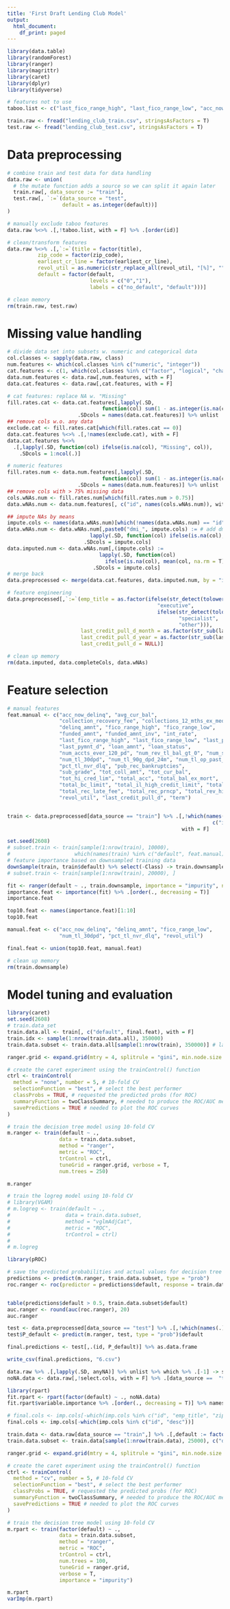```yaml
---
title: 'First Draft Lending Club Model'
output:
  html_document:
    df_print: paged
---
```


```r
library(data.table)
library(randomForest)
library(ranger)
library(magrittr)
library(caret)
library(dplyr)
library(tidyverse)

# features not to use
taboo.list <- c("last_fico_range_high", "last_fico_range_low", "acc_now_delinq")

train.raw <- fread("lending_club_train.csv", stringsAsFactors = T)
test.raw <- fread("lending_club_test.csv", stringsAsFactors = T)

```
# Data preprocessing
```r
# combine train and test data for data handling
data.raw <- union(
  # the mutate function adds a source so we can split it again later
  train.raw[, data_source := "train"],
  test.raw[, `:=`(data_source = "test",
                  default = as.integer(default))]
) 

# manually exclude taboo features
data.raw %<>% .[,!taboo.list, with = F] %>% .[order(id)]

# clean/transform features
data.raw %<>% .[,`:=`(title = factor(title),
          zip_code = factor(zip_code),
          earliest_cr_line = factor(earliest_cr_line),
          revol_util = as.numeric(str_replace_all(revol_util, "[%]", "")),
          default = factor(default, 
                           levels = c("0","1"), 
                           labels = c("no_default", "default")))]

# clean memory
rm(train.raw, test.raw)
```
# Missing value handling
```r
# divide data set into subsets w. numeric and categorical data
col.classes <- sapply(data.raw, class)
num.features <- which(col.classes %in% c("numeric", "integer"))
cat.features <- c(1, which(col.classes %in% c("factor", "logical", "character")))
data.num.features <- data.raw[,num.features, with = F]
data.cat.features <- data.raw[,cat.features, with = F]

# cat features: replace NA w. "Missing"
fill.rates.cat <- data.cat.features[,lapply(.SD, 
                               function(col) sum(1 - as.integer(is.na(col)))/nrow(data.cat.features)), 
                       .SDcols = names(data.cat.features)] %>% unlist
## remove cols w.o. any data
exclude.cat <- fill.rates.cat[which(fill.rates.cat == 0)] 
data.cat.features %<>% .[,!names(exclude.cat), with = F]
data.cat.features %<>% 
  .[,lapply(.SD, function(col) ifelse(is.na(col), "Missing", col)), 
    .SDcols = 1:ncol(.)]

# numeric features
fill.rates.num <- data.num.features[,lapply(.SD, 
                               function(col) sum(1 - as.integer(is.na(col)))/nrow(data.num.features)), 
                       .SDcols = names(data.num.features)] %>% unlist
## remove cols with > 75% missing data
cols.wNAs.num <- fill.rates.num[which(fill.rates.num > 0.75)]
data.wNAs.num <- data.num.features[, c("id", names(cols.wNAs.num)), with = F]

## impute NAs by means
impute.cols <- names(data.wNAs.num)[which(!names(data.wNAs.num) == "id")]
data.wNAs.num <- data.wNAs.num[,paste0("dmi_", impute.cols) := # add dmis
                           lapply(.SD, function(col) ifelse(is.na(col), 1, 0)),
                         .SDcols = impute.cols]
data.imputed.num <- data.wNAs.num[,(impute.cols) := 
                              lapply(.SD, function(col) 
                                ifelse(is.na(col), mean(col, na.rm = T), col)), 
                            .SDcols = impute.cols]
# merge back
data.preprocessed <- merge(data.cat.features, data.imputed.num, by = "id")
```

```r
# feature engineering
data.preprocessed[,`:=`(emp_title = as.factor(ifelse(str_detect(tolower(emp_title), "manager|director|ceo"),
                                                 "executive",
                                                 ifelse(str_detect(tolower(emp_title), "engineer|specialist"),
                                                        "specialist",
                                                        "other"))),
                        last_credit_pull_d_month = as.factor(str_sub(last_credit_pull_d, 1,3)),
                        last_credit_pull_d_year = as.factor(str_sub(last_credit_pull_d, 5,8)),
                        last_credit_pull_d = NULL)]

# clean up memory
rm(data.imputed, data.completeCols, data.wNAs)
```



# Feature selection
```r
# manual features
feat.manual <- c("acc_now_delinq", "avg_cur_bal", 
                 "collection_recovery_fee", "collections_12_mths_ex_med", "delinq_2yrs",
                 "delinq_amnt", "fico_range_high", "fico_range_low",
                 "funded_amnt", "funded_amnt_inv", "int_rate",
                 "last_fico_range_high", "last_fico_range_low", "last_pymnt_amnt", 
                 "last_pymnt_d", "loan_amnt", "loan_status", 
                 "num_accts_ever_120_pd", "num_rev_tl_bal_gt_0", "num_sats",
                 "num_tl_30dpd", "num_tl_90g_dpd_24m", "num_tl_op_past_12m", "open_acc", 
                 "pct_tl_nvr_dlq", "pub_rec_bankruptcies", 
                 "sub_grade", "tot_coll_amt", "tot_cur_bal",
                 "tot_hi_cred_lim", "total_acc", "total_bal_ex_mort",
                 "total_bc_limit", "total_il_high_credit_limit", "total_rec_int", 
                 "total_rec_late_fee", "total_rec_prncp", "total_rev_hi_lim", 
                 "revol_util", "last_credit_pull_d", "term")


train <- data.preprocessed[data_source == "train"] %>% .[,!which(names(.) %in% 
                                                                   c("id", "data_source")), 
                                                         with = F]

set.seed(2608)
# subset.train <- train[sample(1:nrow(train), 10000),
#                     which(names(train) %in% c("default", feat.manual)), with = F]
# feature importance based on downsampled training data
downSample(train, train$default) %>% select(-Class) -> train.downsample
# subset.train <- train[sample(1:nrow(train), 20000), ]

fit <- ranger(default ~ ., train.downsample, importance = "impurity", num.trees = 100)
importance.feat <- importance(fit) %>% .[order(., decreasing = T)]
importance.feat

top10.feat <- names(importance.feat)[1:10]
top10.feat

manual.feat <- c("acc_now_delinq", "delinq_amnt", "fico_range_low", 
                 "num_tl_30dpd", "pct_tl_nvr_dlq", "revol_util")

final.feat <- union(top10.feat, manual.feat)

# clean up memory
rm(train.downsample)
```
# Model tuning and evaluation
```r

library(caret)
set.seed(2608)
# train.data_set
train.data.all <- train[, c("default", final.feat), with = F]
train.idx <- sample(1:nrow(train.data.all), 350000)
train.data.subset <- train.data.all[sample(1:nrow(train), 350000)] # larger training sets kill my memory...

ranger.grid <- expand.grid(mtry = 4, splitrule = "gini", min.node.size = 1)

# create the caret experiment using the trainControl() function
ctrl <- trainControl(
  method = "none", number = 5, # 10-fold CV
  selectionFunction = "best", # select the best performer
  classProbs = TRUE, # requested the predicted probs (for ROC)
  summaryFunction = twoClassSummary, # needed to produce the ROC/AUC measures
  savePredictions = TRUE # needed to plot the ROC curves
)

# train the decision tree model using 10-fold CV
m.ranger <- train(default ~ .,
                 data = train.data.subset,
                 method = "ranger",
                 metric = "ROC",
                 trControl = ctrl, 
                 tuneGrid = ranger.grid, verbose = T,
                 num.trees = 250)

m.ranger

# train the logreg model using 10-fold CV
# library(VGAM)
# m.logreg <- train(default ~ .,
#                  data = train.data.subset,
#                  method = "vglmAdjCat",
#                  metric = "ROC",
#                  trControl = ctrl)
# 
# m.logreg
```
```r
library(pROC)

# save the predicted probabilities and actual values for decision tree
predictions <- predict(m.ranger, train.data.subset, type = "prob")
roc.ranger <- roc(predictor = predictions$default, response = train.data.subset$default)


table(predictions$default > 0.5, train.data.subset$default)
auc.ranger <- round(auc(roc.ranger), 20)
auc.ranger
```

```r
test <- data.preprocessed[data_source == "test"] %>% .[,!which(names(.) == "data_source"), with = F]
test$P_default <- predict(m.ranger, test, type = "prob")$default

final.predictions <- test[,.(id, P_default)] %>% as.data.frame

write_csv(final.predictions, "6.csv")
```



```r
data.raw %>% .[,lapply(.SD, anyNA)] %>% unlist %>% which %>% .[-1] -> select.cols
noNA.data <- data.raw[,!select.cols, with = F] %>% .[data_source ==  "train"]

library(rpart)
fit.rpart <- rpart(factor(default) ~ ., noNA.data)
fit.rpart$variable.importance %>% .[order(., decreasing = T)] %>% names-> imp.cols

# final.cols <- imp.cols[-which(imp.cols %in% c("id", "emp_title", "zip_code", "earliest_cr_line", "desc"))]
final.cols <- imp.cols[-which(imp.cols %in% c("id", "desc"))]

train.data <- data.raw[data_source == "train",] %>% .[,default := factor(default, levels = c("0", "1"), labels = c("non_default", "default"))]
train.data.subset <- train.data[sample(1:nrow(train.data), 25000), c("default", "loan_amnt", "term", "home_ownership", "annual_inc", "total_acc", "tot_cur_bal", "avg_cur_bal", "mort_acc", "tot_hi_cred_lim", "total_bal_ex_mort", "total_il_high_credit_limit"), with = F] # larger training sets kill my memory...

ranger.grid <- expand.grid(mtry = 4, splitrule = "gini", min.node.size = 1)

# create the caret experiment using the trainControl() function
ctrl <- trainControl(
  method = "cv", number = 5, # 10-fold CV
  selectionFunction = "best", # select the best performer
  classProbs = TRUE, # requested the predicted probs (for ROC)
  summaryFunction = twoClassSummary, # needed to produce the ROC/AUC measures
  savePredictions = TRUE # needed to plot the ROC curves
)

# train the decision tree model using 10-fold CV
m.rpart <- train(factor(default) ~ .,
                 data = train.data.subset,
                 method = "ranger",
                 metric = "ROC",
                 trControl = ctrl,
                 num.trees = 100, 
                 tuneGrid = ranger.grid,
                 verbose = T,
                 importance = "impurity")

m.rpart
varImp(m.rpart)

```

